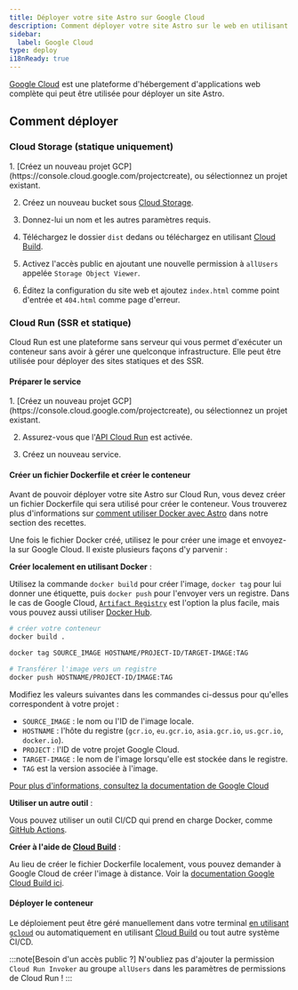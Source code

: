```yaml
---
title: Déployer votre site Astro sur Google Cloud
description: Comment déployer votre site Astro sur le web en utilisant Google Cloud.
sidebar:
  label: Google Cloud
type: deploy
i18nReady: true
---
```


[Google Cloud](https://cloud.google.com/) est une plateforme d'hébergement d'applications web complète qui peut être utilisée pour déployer un site Astro.

## Comment déployer

### Cloud Storage (statique uniquement)

<Steps>
1. [Créez un nouveau projet GCP](https://console.cloud.google.com/projectcreate), ou sélectionnez un projet existant.

2. Créez un nouveau bucket sous [Cloud Storage](https://cloud.google.com/storage).

3. Donnez-lui un nom et les autres paramètres requis.

4. Téléchargez le dossier `dist` dedans ou téléchargez en utilisant [Cloud Build](https://cloud.google.com/build).

5. Activez l'accès public en ajoutant une nouvelle permission à `allUsers` appelée `Storage Object Viewer`.

6. Éditez la configuration du site web et ajoutez `index.html` comme point d'entrée et `404.html` comme page d'erreur.
</Steps>

### Cloud Run (SSR et statique)

Cloud Run est une plateforme sans serveur qui vous permet d'exécuter un conteneur sans avoir à gérer une quelconque infrastructure. Elle peut être utilisée pour déployer des sites statiques et des SSR.

#### Préparer le service

<Steps>
1. [Créez un nouveau projet GCP](https://console.cloud.google.com/projectcreate), ou sélectionnez un projet existant.

2. Assurez-vous que l'[API Cloud Run](https://console.cloud.google.com/apis/library/run.googleapis.com) est activée.

3. Créez un nouveau service.
</Steps>

#### Créer un fichier Dockerfile et créer le conteneur

Avant de pouvoir déployer votre site Astro sur Cloud Run, vous devez créer un fichier Dockerfile qui sera utilisé pour créer le conteneur. Vous trouverez plus d'informations sur [comment utiliser Docker avec Astro](/fr/recipes/docker/#création-dun-dockerfile) dans notre section des recettes.

Une fois le fichier Docker créé, utilisez le pour créer une image et envoyez-la sur Google Cloud. Il existe plusieurs façons d'y parvenir :

**Créer localement en utilisant Docker** :

Utilisez la commande `docker build` pour créer l'image, `docker tag` pour lui donner une étiquette, puis `docker push` pour l'envoyer vers un registre. Dans le cas de Google Cloud, [`Artifact Registry`](https://cloud.google.com/artifact-registry/docs/docker/pushing-and-pulling) est l'option la plus facile, mais vous pouvez aussi utiliser [Docker Hub](https://hub.docker.com/).

```bash
# créer votre conteneur
docker build .

docker tag SOURCE_IMAGE HOSTNAME/PROJECT-ID/TARGET-IMAGE:TAG

# Transférer l'image vers un registre
docker push HOSTNAME/PROJECT-ID/IMAGE:TAG
```

Modifiez les valeurs suivantes dans les commandes ci-dessus pour qu'elles correspondent à votre projet :

- `SOURCE_IMAGE` : le nom ou l'ID de l'image locale.
- `HOSTNAME` : l'hôte du registre (`gcr.io`, `eu.gcr.io`, `asia.gcr.io`, `us.gcr.io`, `docker.io`).
- `PROJECT` : l'ID de votre projet Google Cloud.
- `TARGET-IMAGE` : le nom de l'image lorsqu'elle est stockée dans le registre.
- `TAG` est la version associée à l'image.

[Pour plus d'informations, consultez la documentation de Google Cloud](https://cloud.google.com/artifact-registry/docs/docker/pushing-and-pulling)

**Utiliser un autre outil** :

Vous pouvez utiliser un outil CI/CD qui prend en charge Docker, comme [GitHub Actions](https://github.com/marketplace/actions/push-to-gcr-github-action).

**Créer à l'aide de [Cloud Build](https://cloud.google.com/build)** :

Au lieu de créer le fichier Dockerfile localement, vous pouvez demander à Google Cloud de créer l'image à distance. Voir la [documentation Google Cloud Build ici](https://cloud.google.com/build/docs/build-push-docker-image).

#### Déployer le conteneur

Le déploiement peut être géré manuellement dans votre terminal [en utilisant `gcloud`](https://cloud.google.com/run/docs/deploying#service) ou automatiquement en utilisant [Cloud Build](https://cloud.google.com/build) ou tout autre système CI/CD.

:::note[Besoin d'un accès public ?]
N'oubliez pas d'ajouter la permission `Cloud Run Invoker` au groupe `allUsers` dans les paramètres de permissions de Cloud Run !
:::
